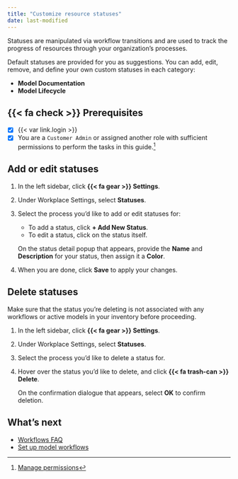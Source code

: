 ```yaml
---
title: "Customize resource statuses"
date: last-modified
---
```


Statuses are manipulated via workflow transitions and are used to track the progress of resources through your organization's processes.

Default statuses are provided for you as suggestions. You can add, edit, remove, and define your own custom statuses in each category:

- **Model Documentation** 
- **Model Lifecycle**

<!-- Model validation statuses are in missing as of May 2024 -->

::: {.prereq}

## {{< fa check >}} Prerequisites

- [x] {{< var link.login >}}
- [x] You are a `Customer Admin` or assigned another role with sufficient permissions to perform the tasks in this guide.[^1] 

:::

## Add or edit statuses

1. In the left sidebar, click **{{< fa gear >}} Settings**.

2. Under Workplace Settings, select **Statuses**.

3. Select the process you'd like to add or edit statuses for:

    - To add a status, click **+ Add New Status**.
    - To edit a status, click on the status itself. 

    On the status detail popup that appears, provide the **Name** and **Description** for your status, then assign it a **Color**.

4. When you are done, click **Save** to apply your changes.

## Delete statuses

::: {.callout-important title="Deleting statuses already in use will cause your workflows to no longer function correctly."}
 Make sure that the status you're deleting is not associated with any workflows or active models in your inventory before proceeding. 
:::

1. In the left sidebar, click **{{< fa gear >}} Settings**.

2. Under Workplace Settings, select **Statuses**.

3. Select the process you'd like to delete a status for.

4. Hover over the status you'd like to delete, and click **{{< fa trash-can >}} Delete**.

    On the confirmation dialogue that appears, select **OK** to confirm deletion.

## What's next

- [Workflows FAQ](/faq/faq-workflows.qmd)
- [Set up model workflows](set-up-model-workflows.qmd)


<!-- FOOTNOTES -->

[^1]: [Manage permissions](/guide/configuration/manage-permissions.qmd)

